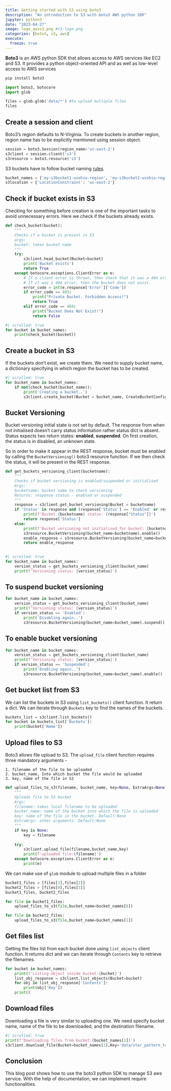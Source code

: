 ```yaml
---
title: Getting started with S3 using boto3
description: "An introduction to S3 with boto3 AWS python SDK"
jupyter: python3
date: "2023-04-27"
image: logo_awss3.png #s3-logo.png
categories: [boto3, s3, aws]
execute: 
  freeze: true
---
```


**Boto3** is an AWS python SDK that allows access to AWS services like EC2 and S3. It provides a python object-oriented API and as well as low-level access to AWS services

```.bash
pip install boto3
```

```python
import boto3, botocore
import glob

files = glob.glob('data/*') #to upload multiple files
files
```

## Create a session and client

Boto3's region defaults to N-Virginia. To create buckets in another region, region name has to be explicitly mentioned using session object.

```python
session = boto3.Session(region_name='us-east-2')
s3client = session.client('s3')
s3resource = boto3.resource('s3')
```

S3 buckets have to follow bucket naming [rules](https://docs.aws.amazon.com/AmazonS3/latest/userguide/bucketnamingrules.html). 

```python
bucket_names = ['my-s3bucket1-usohio-region', 'my-s3bucket2-usohio-region']
s3location = {'LocationConstraint': 'us-east-2'}
```

## Check if bucket exists in S3

Checking for something before creation is one of the important tasks to avoid unnecessary errors. Here we check if the buckets already exists.

```python
def check_bucket(bucket):
    """
    Checks if a bucket is present in S3
    args:
    bucket: takes bucket name
    """
    try:
        s3client.head_bucket(Bucket=bucket)
        print('Bucket exists')
        return True
    except botocore.exceptions.ClientError as e:
        # If a client error is thrown, then check that it was a 404 error.
        # If it was a 404 error, then the bucket does not exist.
        error_code = int(e.response['Error']['Code'])
        if error_code == 403:
            print("Private Bucket. Forbidden Access!")
            return True
        elif error_code == 404:
            print("Bucket Does Not Exist!")
            return False
```

```python
#| scrolled: true
for bucket in bucket_names: 
    print(check_bucket(bucket))
```

## Create a bucket in S3

If the buckets don't exist, we create them. We need to supply bucket name, a dictionary specifying in which region the bucket has to be created. 

```python
#| scrolled: true
for bucket_name in bucket_names: 
    if not(check_bucket(bucket_name)):
        print('Creating a bucket..')
        s3client.create_bucket(Bucket = bucket_name, CreateBucketConfiguration=s3location)
```

## Bucket Versioning

Bucket versioning initial state is not set by default. The response from  when not initialised doesn't carry status information rather status dict is absent. Status expects two return states: **enabled**, **suspended**. On first creation, the status is in disabled, an unknown state.

So in order to make it appear in the REST response, bucket must be enabled by calling the `BucketVersioning()` boto3 resource function. If we then check the status, it will be present in the REST response. 

```python
def get_buckets_versioning_client(bucketname):
    """
    Checks if bucket versioning is enabled/suspended or initialised
    Args:
    bucketname: bucket name to check versioning
    Returns: response status - enabled or suspended
    """
    response = s3client.get_bucket_versioning(Bucket = bucketname)
    if 'Status' in response and (response['Status'] == 'Enabled' or response['Status'] == 'Suspended'):
        print(f'Bucket {bucketname} status: {response["Status"]}')
        return response['Status']
    else:
        print(f'Bucket versioning not initialised for bucket: {bucketname}. Enabling...')
        s3resource.BucketVersioning(bucket_name=bucketname).enable()
        enable_response = s3resource.BucketVersioning(bucket_name=bucket_name).status
        return enable_response
    
```

```python
#| scrolled: true
for bucket_name in bucket_names: 
    version_status = get_buckets_versioning_client(bucket_name)
    print(f'Versioning status: {version_status}')
```

## To suspend bucket versioning

```python
for bucket_name in bucket_names:
    version_status = get_buckets_versioning_client(bucket_name)
    print(f'Versioning status: {version_status}')
    if version_status == 'Enabled':
        print('Disabling again..')
        s3resource.BucketVersioning(bucket_name=bucket_name).suspend()
```

## To enable bucket versioning

```python
for bucket_name in bucket_names:
    version_status = get_buckets_versioning_client(bucket_name)
    print(f'Versioning status: {version_status}')
    if version_status == 'Suspended':
        print('Enabling again..')
        s3resource.BucketVersioning(bucket_name=bucket_name).enable()
```

## Get bucket list from S3

We can list the buckets in S3 using `list_buckets()` client function. It return a dict. We can iterate through `Buckets` key to find the names of the buckets.

```python
buckets_list = s3client.list_buckets()
for bucket in buckets_list['Buckets']:
    print(bucket['Name'])
```

## Upload files to S3

Boto3 allows file upload to S3. The `upload_file` client function requires three mandatory arguments - 

    1. filename of the file to be uploaded
    2. bucket_name, Into which bucket the file would be uploaded
    3. key, name of the file in S3

```python
def upload_files_to_s3(filename, bucket_name, key=None, ExtraArgs=None):
    """
    Uploads file to S3 bucket
    Args:
    filename: takes local filename to be uploaded
    bucker_name: name of the bucket into which the file is uploaded
    key: name of the file in the bucket. Default:None
    ExtraArgs: other arguments. Default:None
    """
    if key is None:
        key = filename
    
    try:
        s3client.upload_file(filename,bucket_name,key)
        print(f'uploaded file:{filename}')
    except botocore.exceptions.ClientError as e:
        print(e)
```

We can make use of `glob` module to upload multiple files in a folder

```python
bucket1_files = [files[1],files[2]]
bucket2_files = [files[0],files[3]]
bucket1_files, bucket2_files
```

```python
for file in bucket1_files:
    upload_files_to_s3(file,bucket_name=bucket_names[0])
```

```python
for file in bucket2_files:
    upload_files_to_s3(file,bucket_name=bucket_names[1])
```

## Get files list

Getting the files list from each bucket done using `list_objects` client function. It returns dict and we can iterate through `Contents` key to retrieve the filenames.

```python
for bucket in bucket_names:
    print(f'Listing object inside bucket:{bucket}')
    list_obj_response = s3client.list_objects(Bucket=bucket)
    for obj in list_obj_response['Contents']:
        print(obj['Key'])
    print()
```

## Download files

Downloading a file is very similar to uploading one. We need specify bucket name, name of the file to be downloaded, and the destination filename.

```python
#| scrolled: true
print(f'Downloading files from bucket:{bucket_names[1]}')
s3client.download_file(Bucket=bucket_names[1],Key='data/star_pattern_turtlesim.png',Filename='downloaded_turtlesim.jpg')
```

## Conclusion

This blog post shows how to use the boto3 python SDK to manage S3 aws service. With the help of documentation, we can implement require functionalities.


